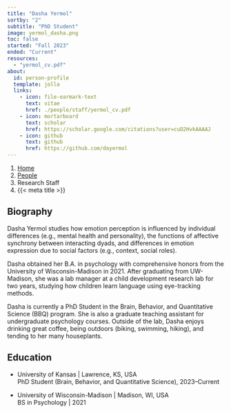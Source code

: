 ```yaml
---
title: "Dasha Yermol"
sortby: "2"
subtitle: "PhD Student"
image: yermol_dasha.png
toc: false
started: "Fall 2023"
ended: "Current"
resources: 
  - "yermol_cv.pdf"
about:
  id: person-profile
  template: jolla
  links:
    - icon: file-earmark-text
      text: vitae
      href: ./people/staff/yermol_cv.pdf
    - icon: mortarboard
      text: scholar
      href: https://scholar.google.com/citations?user=cuD2HvkAAAAJ
    - icon: github
      text: github
      href: https://github.com/dayermol
---
```


```{=html}
<nav aria-label="breadcrumb">
  <ol class="breadcrumb">
    <li class="breadcrumb-item"><a href="../../index.html">Home</a></li>
    <li class="breadcrumb-item"><a href="../../people.html">People</a></li>
    <li class="breadcrumb-item active">Research Staff</li>
    <li class="breadcrumb-item active" aria-current="page">{{< meta title >}}</li>
  </ol>
</nav>
```

:::{#person-profile}
:::

## Biography
Dasha Yermol studies how emotion perception is influenced by individual differences (e.g., mental health and personality), the functions of affective synchrony between interacting dyads, and differences in emotion expression due to social factors (e.g., context, social roles).

Dasha obtained her B.A. in psychology with comprehensive honors from the University of Wisconsin-Madison in 2021. After graduating from UW-Madison, she was a lab manager at a child development research lab for two years, studying how children learn language using eye-tracking methods.

Dasha is currently a PhD Student in the Brain, Behavior, and Quantitative Science (BBQ) program. She is also a graduate teaching assistant for undergraduate psychology courses. Outside of the lab, Dasha enjoys drinking great coffee, being outdoors (biking, swimming, hiking), and tending to her many houseplants.

## Education

- [University of Kansas]{.fw-bold} | Lawrence, KS, USA<br />
  PhD Student (Brain, Behavior, and Quantitative Science), 2023–Current

- [University of Wisconsin-Madison]{.fw-bold} | Madison, WI, USA<br />
  BS in Psychology | 2021
